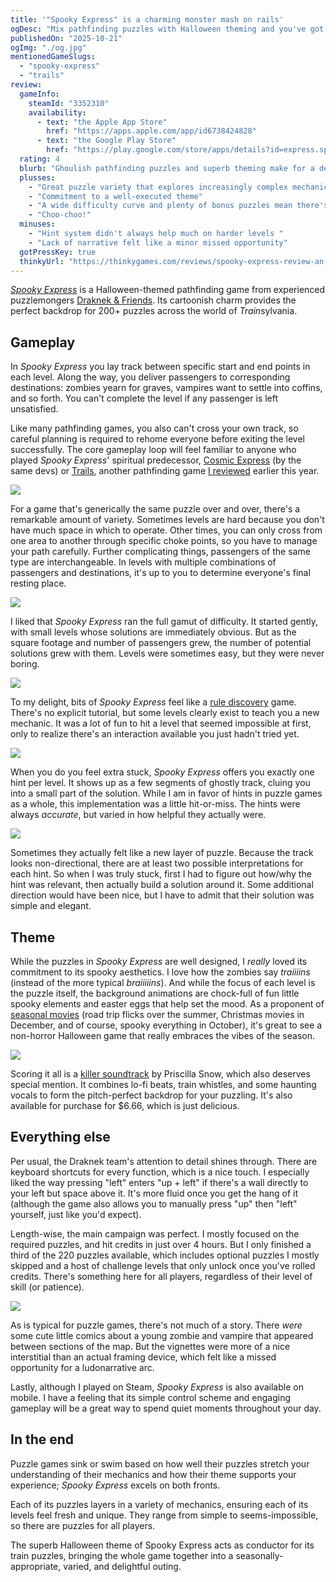 ```yaml
---
title: '"Spooky Express" is a charming monster mash on rails'
ogDesc: "Mix pathfinding puzzles with Halloween theming and you've got a heck of a ride."
publishedOn: "2025-10-21"
ogImg: "./og.jpg"
mentionedGameSlugs:
  - "spooky-express"
  - "trails"
review:
  gameInfo:
    steamId: "3352310"
    availability:
      - text: "the Apple App Store"
        href: "https://apps.apple.com/app/id6738424828"
      - text: "the Google Play Store"
        href: "https://play.google.com/store/apps/details?id=express.spooky"
  rating: 4
  blurb: "Ghoulish pathfinding puzzles and superb theming make for a delightful ride."
  plusses:
    - "Great puzzle variety that explores increasingly complex mechanical interactions"
    - "Commitment to a well-executed theme"
    - "A wide difficulty curve and plenty of bonus puzzles mean there's something for everyone"
    - "Choo-choo!"
  minuses:
    - "Hint system didn't always help much on harder levels "
    - "Lack of narrative felt like a minor missed opportunity"
  gotPressKey: true
  thinkyUrl: "https://thinkygames.com/reviews/spooky-express-review-an-excellent-halloween-themed-pathfinding-game-from-experienced-puzzle-mongers/"
---
```


_[Spooky Express](https://spooky.express/)_ is a Halloween-themed pathfinding game from experienced puzzlemongers [Draknek & Friends](https://www.draknek.org/). Its cartoonish charm provides the perfect backdrop for 200+ puzzles across the world of <i>Train</i>sylvania.

<YoutubeEmbed youtubeId="mV1eSyI8XA8" />

## Gameplay

In _Spooky Express_ you lay track between specific start and end points in each level. Along the way, you deliver passengers to corresponding destinations: zombies yearn for graves, vampires want to settle into coffins, and so forth. You can't complete the level if any passenger is left unsatisfied.

Like many pathfinding games, you also can't cross your own track, so careful planning is required to rehome everyone before exiting the level successfully. The core gameplay loop will feel familiar to anyone who played _Spooky Express_' spiritual predecessor, [Cosmic Express](https://cosmicexpressgame.com/) (by the same devs) or [Trails](https://purplesloth.studio/games/trails/), another pathfinding game [I reviewed](/articles/trails-review/) earlier this year.

![](./chokepoints.jpg)

For a game that's generically the same puzzle over and over, there's a remarkable amount of variety. Sometimes levels are hard because you don't have much space in which to operate. Other times, you can only cross from one area to another through specific choke points, so you have to manage your path carefully. Further complicating things, passengers of the same type are interchangeable. In levels with multiple combinations of passengers and destinations, it's up to you to determine everyone's final resting place.

![](./mechanic.jpg)

I liked that _Spooky Express_ ran the full gamut of difficulty. It started gently, with small levels whose solutions are immediately obvious. But as the square footage and number of passengers grew, the number of potential solutions grew with them. Levels were sometimes easy, but they were never boring.

![](./big.jpg)

To my delight, bits of _Spooky Express_ feel like a [rule discovery](https://thinkygames.com/lists/best-rule-discovery-games/) game. There's no explicit tutorial, but some levels clearly exist to teach you a new mechanic. It was a lot of fun to hit a level that seemed impossible at first, only to realize there's an interaction available you just hadn't tried yet.

![](./hint.jpg)

When you do you feel extra stuck, _Spooky Express_ offers you exactly one hint per level. It shows up as a few segments of ghostly track, cluing you into a small part of the solution. While I am in favor of hints in puzzle games as a whole, this implementation was a little hit-or-miss. The hints were always _accurate_, but varied in how helpful they actually were.

![](./hint-directions.jpg)

Sometimes they actually felt like a new layer of puzzle. Because the track looks non-directional, there are at least two possible interpretations for each hint. So when I was truly stuck, first I had to figure out how/why the hint was relevant, then actually build a solution around it. Some additional direction would have been nice, but I have to admit that their solution was simple and elegant.

## Theme

While the puzzles in _Spooky Express_ are well designed, I _really_ loved its commitment to its spooky aesthetics. I love how the zombies say _traiiiins_ (instead of the more typical _braiiiiins_). And while the focus of each level is the puzzle itself, the background animations are chock-full of fun little spooky elements and easter eggs that help set the mood. As a proponent of [seasonal movies](https://david.reviews/movies/collections/) (road trip flicks over the summer, Christmas movies in December, and of course, spooky everything in October), it's great to see a non-horror Halloween game that really embraces the vibes of the season.

![](./background.jpg)

Scoring it all is a [killer soundtrack](https://ghoulnoise.bandcamp.com/album/spooky-express-original-soundtrack-2) by Priscilla Snow, which also deserves special mention. It combines lo-fi beats, train whistles, and some haunting vocals to form the pitch-perfect backdrop for your puzzling. It's also available for purchase for $6.66, which is just delicious.

## Everything else

Per usual, the Draknek team's attention to detail shines through. There are keyboard shortcuts for every function, which is a nice touch. I especially liked the way pressing "left" enters "up + left" if there's a wall directly to your left but space above it. It's more fluid once you get the hang of it (although the game also allows you to manually press "up" then "left" yourself, just like you'd expect).

Length-wise, the main campaign was perfect. I mostly focused on the required puzzles, and hit credits in just over 4 hours. But I only finished a third of the 220 puzzles available, which includes optional puzzles I mostly skipped and a host of challenge levels that only unlock once you've rolled credits. There's something here for all players, regardless of their level of skill (or patience).

![](./story.jpg)

As is typical for puzzle games, there's not much of a story. There _were_ some cute little comics about a young zombie and vampire that appeared between sections of the map. But the vignettes were more of a nice interstitial than an actual framing device, which felt like a missed opportunity for a ludonarrative arc.

Lastly, although I played on Steam, _Spooky Express_ is also available on mobile. I have a feeling that its simple control scheme and engaging gameplay will be a great way to spend quiet moments throughout your day.

## In the end

Puzzle games sink or swim based on how well their puzzles stretch your understanding of their mechanics and how their theme supports your experience; _Spooky Express_ excels on both fronts.

Each of its puzzles layers in a variety of mechanics, ensuring each of its levels feel fresh and unique. They range from simple to seems-impossible, so there are puzzles for all players.

The superb Halloween theme of Spooky Express acts as conductor for its train puzzles, bringing the whole game together into a seasonally-appropriate, varied, and delightful outing.
